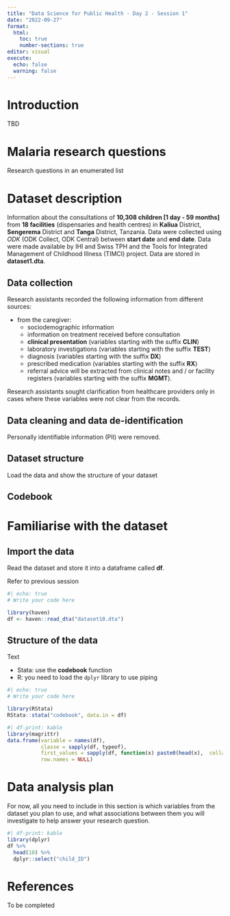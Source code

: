 ```yaml
---
title: "Data Science for Public Health - Day 2 - Session 1"
date: "2022-09-27"
format:
  html:
    toc: true
    number-sections: true
editor: visual
execute:
  echo: false
  warning: false
---
```


# Introduction

TBD

# Malaria research questions

Research questions in an enumerated list

# Dataset description

Information about the consultations of **10,308 children [1 day - 59 months]** from **18 facilities** (dispensaries and health centres) in **Kaliua** District, **Sengerema** District and **Tanga** District, Tanzania. Data were collected using *ODK* (ODK Collect, ODK Central) between **start date** and **end date**. Data were made available by IHI and Swiss TPH and the Tools for Integrated Management of Childhood Illness (TIMCI) project. Data are stored in **dataset1.dta**.

## Data collection

Research assistants recorded the following information from different sources:

-   from the caregiver:
    -   sociodemographic information
    -   information on treatment received before consultation
    -   **clinical presentation** (variables starting with the suffix **CLIN**)
    -   laboratory investigations (variables starting with the suffix **TEST**)
    -   diagnosis (variables starting with the suffix **DX**)
    -   prescribed medication (variables starting with the suffix **RX**)
    -   referral advice will be extracted from clinical notes and / or facility registers (variables starting with the suffix **MGMT**).

Research assistants sought clarification from healthcare providers only in cases where these variables were not clear from the records.

## Data cleaning and data de-identification

Personally identifiable information (PII) were removed.

## Dataset structure

Load the data and show the structure of your dataset

## Codebook

# Familiarise with the dataset

## Import the data

Read the dataset and store it into a dataframe called **df**.

::: callout-tip
Refer to previous session
:::

```r
#| echo: true
# Write your code here
```

```r
library(haven)
df <- haven::read_dta("dataset10.dta")
```

## Structure of the data

Text

::: callout-tip
* Stata: use the **codebook** function
* R: you need to load the `dplyr` library to use piping
:::

```r
#| echo: true
# Write your code here
```

```r
library(RStata)
RStata::stata("codebook", data.in = df)
```

```r
#| df-print: kable
library(magrittr)
data.frame(variable = names(df),
           classe = sapply(df, typeof),
           first_values = sapply(df, function(x) paste0(head(x),  collapse = ", ")),
           row.names = NULL)
```

# Data analysis plan

For now, all you need to include in this section is which variables from the dataset you plan to use, and what associations between them you will investigate to help answer your research question.

```r
#| df-print: kable
library(dplyr)
df %>%
  head(10) %>% 
  dplyr::select("child_ID")
```
# References

To be completed
